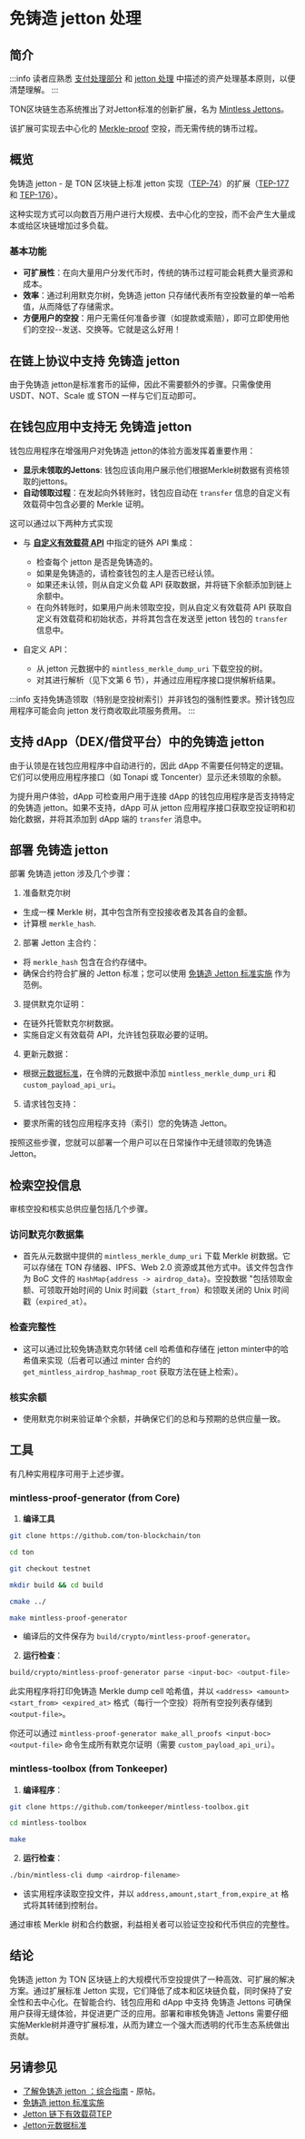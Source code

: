 # 免铸造 jetton 处理

## 简介

:::info
读者应熟悉 [支付处理部分](/v3/guidelines/dapps/asset-processing/payments-processing) 和 [jetton 处理](/v3/guidelines/dapps/asset-processing/jettons) 中描述的资产处理基本原则，以便清楚理解。
:::

TON区块链生态系统推出了对Jetton标准的创新扩展，名为 [Mintless Jettons](https://github.com/ton-community/mintless-jetton?tab=readme-ov-file)。

该扩展可实现去中心化的 [Merkle-proof](/v3/documentation/data-formats/tlb/exotic-cells#merkle-proof) 空投，而无需传统的铸币过程。

## 概览

免铸造 jetton  - 是 TON 区块链上标准 jetton 实现（[TEP-74](https://github.com/ton-blockchain/TEPs/blob/master/text/0074-jettons-standard.md)）的扩展（[TEP-177](https://github.com/ton-blockchain/TEPs/pull/177) 和 [TEP-176](https://github.com/ton-blockchain/TEPs/pull/176)）。

这种实现方式可以向数百万用户进行大规模、去中心化的空投，而不会产生大量成本或给区块链增加过多负载。

### 基本功能

- **可扩展性**：在向大量用户分发代币时，传统的铸币过程可能会耗费大量资源和成本。
- **效率**：通过利用默克尔树，免铸造 jetton 只存储代表所有空投数量的单一哈希值，从而降低了存储需求。
- **方便用户的空投**：用户无需任何准备步骤（如提款或索赔），即可立即使用他们的空投--发送、交换等。它就是这么好用！

## 在链上协议中支持 免铸造 jetton 

由于免铸造 jetton是标准套币的延伸，因此不需要额外的步骤。只需像使用 USDT、NOT、Scale 或 STON 一样与它们互动即可。

## 在钱包应用中支持无 免铸造 jetton 

钱包应用程序在增强用户对免铸造 jetton的体验方面发挥着重要作用：

- **显示未领取的Jettons**: 钱包应该向用户展示他们根据Merkle树数据有资格领取的jettons。
- **自动领取过程**：在发起向外转账时，钱包应自动在 `transfer` 信息的自定义有效载荷中包含必要的 Merkle 证明。

这可以通过以下两种方式实现

- 与 **[自定义有效载荷 API](https://github.com/ton-blockchain/TEPs/blob/master/text/0064-token-data-standard.md#jetton-metadata-example-offchain)** 中指定的链外 API 集成：
  - 检查每个 jetton 是否是免铸造的。
  - 如果是免铸造的，请检查钱包的主人是否已经认领。
  - 如果还未认领，则从自定义负载 API 获取数据，并将链下余额添加到链上余额中。
  - 在向外转账时，如果用户尚未领取空投，则从自定义有效载荷 API 获取自定义有效载荷和初始状态，并将其包含在发送至 jetton 钱包的 `transfer` 信息中。

- 自定义 API：
  - 从 jetton 元数据中的 `mintless_merkle_dump_uri` 下载空投的树。
  - 对其进行解析（见下文第 6 节），并通过应用程序接口提供解析结果。

:::info
支持免铸造领取（特别是空投树索引）并非钱包的强制性要求。预计钱包应用程序可能会向 jetton 发行商收取此项服务费用。
:::

## 支持 dApp（DEX/借贷平台）中的免铸造 jetton 

由于认领是在钱包应用程序中自动进行的，因此 dApp 不需要任何特定的逻辑。它们可以使用应用程序接口（如 Tonapi 或 Toncenter）显示还未领取的余额。

为提升用户体验，dApp 可检查用户用于连接 dApp 的钱包应用程序是否支持特定的免铸造 jetton。如果不支持，dApp 可从 jetton 应用程序接口获取空投证明和初始化数据，并将其添加到 dApp 端的 `transfer` 消息中。

## 部署 免铸造 jetton

部署 免铸造 jetton 涉及几个步骤：

1. 准备默克尔树

- 生成一棵 Merkle 树，其中包含所有空投接收者及其各自的金额。
- 计算根 `merkle_hash`.

2. 部署 Jetton 主合约：

- 将 `merkle_hash` 包含在合约存储中。
- 确保合约符合扩展的 Jetton 标准；您可以使用 [免铸造 Jetton 标准实施](https://github.com/ton-community/mintless-jetton) 作为范例。

3. 提供默克尔证明：

- 在链外托管默克尔树数据。
- 实施自定义有效载荷 API，允许钱包获取必要的证明。

4. 更新元数据：

- 根据[元数据标准](https://github.com/ton-blockchain/TEPs/blob/master/text/0064-token-data-standard.md)，在令牌的元数据中添加 `mintless_merkle_dump_uri` 和 `custom_payload_api_uri`。

5. 请求钱包支持：

- 要求所需的钱包应用程序支持（索引）您的免铸造 Jetton。

按照这些步骤，您就可以部署一个用户可以在日常操作中无缝领取的免铸造 Jetton。

## 检索空投信息

审核空投和核实总供应量包括几个步骤。

### 访问默克尔数据集

- 首先从元数据中提供的 `mintless_merkle_dump_uri` 下载 Merkle 树数据。它可以存储在 TON 存储器、IPFS、Web 2.0 资源或其他方式中。该文件包含作为 BoC 文件的 `HashMap{address -> airdrop_data}`。空投数据 "包括领取金额、可领取开始时间的 Unix 时间戳（`start_from`）和领取关闭的 Unix 时间戳（`expired_at`）。

### 检查完整性

- 这可以通过比较免铸造默克尔转储 cell 哈希值和存储在 jetton minter中的哈希值来实现（后者可以通过 minter 合约的 `get_mintless_airdrop_hashmap_root` 获取方法在链上检索）。

### 核实余额

- 使用默克尔树来验证单个余额，并确保它们的总和与预期的总供应量一致。

## 工具

有几种实用程序可用于上述步骤。

### mintless-proof-generator (from Core)

1. **编译工具**

```bash
git clone https://github.com/ton-blockchain/ton
```

```bash
cd ton
```

```bash
git checkout testnet
```

```bash
mkdir build && cd build
```

```bash
cmake ../
```

```bash
make mintless-proof-generator
```

- 编译后的文件保存为 `build/crypto/mintless-proof-generator`。

2. **运行检查**：

```bash
build/crypto/mintless-proof-generator parse <input-boc> <output-file>
```

此实用程序将打印免铸造 Merkle dump  cell 哈希值，并以 `<address> <amount> <start_from> <expired_at>` 格式（每行一个空投）将所有空投列表存储到 `<output-file>`。

你还可以通过 `mintless-proof-generator make_all_proofs <input-boc> 
 <output-file>` 命令生成所有默克尔证明（需要 `custom_payload_api_uri`）。

### mintless-toolbox (from Tonkeeper)

1. **编译程序**：

```bash
git clone https://github.com/tonkeeper/mintless-toolbox.git
```

```bash
cd mintless-toolbox
```

```bash
make
```

2. **运行检查**：

```bash
./bin/mintless-cli dump <airdrop-filename>
```

- 该实用程序读取空投文件，并以 `address,amount,start_from,expire_at` 格式将其转储到控制台。

通过审核 Merkle 树和合约数据，利益相关者可以验证空投和代币供应的完整性。

## 结论

免铸造 jetton 为 TON 区块链上的大规模代币空投提供了一种高效、可扩展的解决方案。通过扩展标准 Jetton 实现，它们降低了成本和区块链负载，同时保持了安全性和去中心化。在智能合约、钱包应用和 dApp 中支持 免铸造 Jettons 可确保用户获得无缝体验，并促进更广泛的应用。部署和审核免铸造 Jettons 需要仔细实施Merkle树并遵守扩展标准，从而为建立一个强大而透明的代币生态系统做出贡献。

## 另请参见

- [了解免铸造 jetton ：综合指南](https://gist.github.com/EmelyanenkoK/bfe633bdf8e22ca92a5138e59134988f) - 原帖。
- [免铸造 jetton 标准实施](https://github.com/ton-community/mintless-jetton)
- [Jetton 链下有效载荷TEP](https://github.com/ton-blockchain/TEPs/blob/master/text/0064-token-data-standard.md#jetton-metadata-example-offchain)
- [Jetton元数据标准](https://github.com/ton-blockchain/TEPs/blob/master/text/0064-token-data-standard.md)
